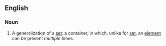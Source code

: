 ==English==
{{wikipedia}}
===Noun===
{{en-noun}}

# {{set_theory}} A generalization of a [[set]]: a container, in which, unlike for [[set]], an [[element]] can be present ''multiple'' times.